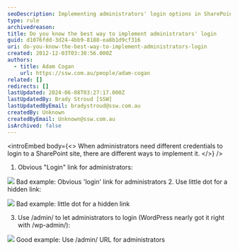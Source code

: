 ```yaml
---
seoDescription: Implementing administrators' login options in SharePoint sites, including a straightforward "Login" link and alternative methods such as using a hidden dot or custom URL.
type: rule
archivedreason:
title: Do you know the best way to implement administrators' login
guid: d1076fdd-3d24-4bb9-8188-ea8b1d9cf316
uri: do-you-know-the-best-way-to-implement-administrators-login
created: 2012-12-03T03:30:56.000Z
authors:
  - title: Adam Cogan
    url: https://ssw.com.au/people/adam-cogan
related: []
redirects: []
lastUpdated: 2024-06-08T03:27:17.000Z
lastUpdatedBy: Brady Stroud [SSW]
lastUpdatedByEmail: bradystroud@ssw.com.au
createdBy: Unknown
createdByEmail: Unknown@ssw.com.au
isArchived: false
---
```


<introEmbed
  body={<>
When administrators need different credentials to login to a SharePoint site, there are different ways to implement it.
  </>}
/>
1. Obvious "Login" link for administrators:

![](/uploads/rules/do-you-know-the-best-way-to-implement-administrators-login/LoginLink.png)
Bad example: Obvious 'login' link for administrators 2. Use little dot for a hidden link:

![](/uploads/rules/do-you-know-the-best-way-to-implement-administrators-login/HiddenDotLink.png)
Bad example: little dot for a hidden link

3. Use /admin/ to let administrators to login (WordPress nearly got it right with /wp-admin/):

![](/uploads/rules/do-you-know-the-best-way-to-implement-administrators-login/AdminURL.png)
Good example: Use /admin/ URL for administrators
